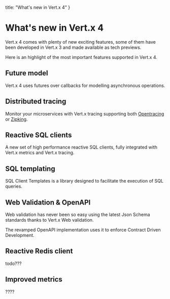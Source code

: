 
  title: "What's new in Vert.x 4"
}

# What's new in Vert.x 4

Vert.x 4 comes with plenty of new exciting features, some of them have been developed in Vert.x 3 and made available
as tech previews.

Here is an highlight of the most important features supported in Vert.x 4.

## Future model

Vert.x 4 uses futures over callbacks for modelling asynchronous operations.

## Distributed tracing

Monitor your microservices with Vert.x tracing supporting both [Opentracing](https://opentracing.io/) or [Zipking](https://zipkin.io/).

## Reactive SQL clients

A new set of high performance reactive SQL clients, fully integrated with Vert.x metrics and Vert.x tracing.

## SQL templating

SQL Client Templates is a library designed to facilitate the execution of SQL queries.

## Web Validation & OpenAPI

Web validation has never been so easy using the latest Json Schema standards thanks to Vert.x Web validation.

The revamped OpenAPI implementation uses it to enforce Contract Driven Development.

## Reactive Redis client

todo???

## Improved metrics

????







